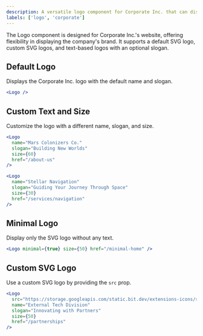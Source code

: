 ```yaml
---
description: A versatile logo component for Corporate Inc. that can display a default logo SVG, custom SVG, or text-based logo with optional slogan.
labels: ['logo', 'corporate']
---
```


The Logo component is designed for Corporate Inc.'s website, offering flexibility in displaying the company's brand. It supports a default SVG logo, custom SVG logos, and text-based logos with an optional slogan.

## Default Logo

Displays the Corporate Inc. logo with the default name and slogan.

```jsx
<Logo />
```
## Custom Text and Size
Customize the logo with a different name, slogan, and size.
```jsx
<Logo 
  name="Mars Colonizers Co." 
  slogan="Building New Worlds" 
  size={60} 
  href="/about-us" 
/>
```
```jsx
<Logo 
  name="Stellar Navigation" 
  slogan="Guiding Your Journey Through Space" 
  size={30} 
  href="/services/navigation" 
/>
```
## Minimal Logo
Display only the SVG logo without any text.
```jsx
<Logo minimal={true} size={50} href="/minimal-home" />
```
## Custom SVG Logo
Use a custom SVG logo by providing the `src` prop.
```jsx
<Logo 
  src="https://storage.googleapis.com/static.bit.dev/extensions-icons/sparks.svg"
  name="External Tech Division" 
  slogan="Innovating with Partners" 
  size={50} 
  href="/partnerships"
/>
